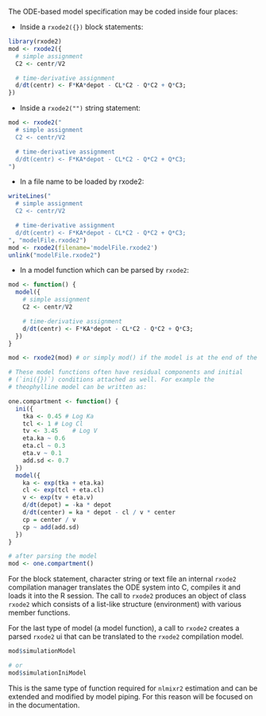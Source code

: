 The ODE-based model specification may be coded inside four places:

- Inside a `rxode2({})` block statements:

``` r
library(rxode2)
mod <- rxode2({
  # simple assignment
  C2 <- centr/V2

  # time-derivative assignment
  d/dt(centr) <- F*KA*depot - CL*C2 - Q*C2 + Q*C3;
})
```

- Inside a `rxode2("")` string statement:

``` r
mod <- rxode2("
  # simple assignment
  C2 <- centr/V2

  # time-derivative assignment
  d/dt(centr) <- F*KA*depot - CL*C2 - Q*C2 + Q*C3;
")
```

- In a file name to be loaded by rxode2:

``` r
writeLines("
  # simple assignment
  C2 <- centr/V2

  # time-derivative assignment
  d/dt(centr) <- F*KA*depot - CL*C2 - Q*C2 + Q*C3;
", "modelFile.rxode2")
mod <- rxode2(filename='modelFile.rxode2')
unlink("modelFile.rxode2")
```

- In a model function which can be parsed by `rxode2`:

``` r
mod <- function() {
  model({
    # simple assignment
    C2 <- centr/V2

    # time-derivative assignment
    d/dt(centr) <- F*KA*depot - CL*C2 - Q*C2 + Q*C3;
  })
}

mod <- rxode2(mod) # or simply mod() if the model is at the end of the function

# These model functions often have residual components and initial
# (`ini({})`) conditions attached as well. For example the
# theophylline model can be written as:

one.compartment <- function() {
  ini({
    tka <- 0.45 # Log Ka
    tcl <- 1 # Log Cl
    tv <- 3.45    # Log V
    eta.ka ~ 0.6
    eta.cl ~ 0.3
    eta.v ~ 0.1
    add.sd <- 0.7
  })
  model({
    ka <- exp(tka + eta.ka)
    cl <- exp(tcl + eta.cl)
    v <- exp(tv + eta.v)
    d/dt(depot) = -ka * depot
    d/dt(center) = ka * depot - cl / v * center
    cp = center / v
    cp ~ add(add.sd)
  })
}

# after parsing the model
mod <- one.compartment()
```

For the block statement, character string or text file an internal
`rxode2` compilation manager translates the ODE system into C,
compiles it and loads it into the R session.  The
call to `rxode2` produces an object of class `rxode2` which
consists of a list-like structure (environment) with various member
functions.

For the last type of model (a model function), a call to `rxode2`
creates a parsed `rxode2` ui that can be translated to the `rxode2`
compilation model.

``` r
mod$simulationModel

# or
mod$simulationIniModel
```

This is the same type of function required for `nlmixr2` estimation
and can be extended and modified by model piping.  For this reason
will be focused on in the documentation.

